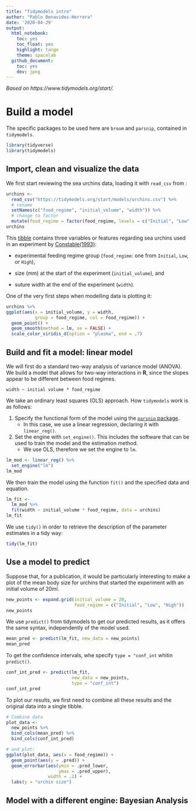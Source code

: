 ```yaml
---
title: "Tidymodels intro"
author: "Pablo Benavides-Herrera"
date: '2020-04-29'
output:
  html_notebook:
    toc: yes
    toc_float: yes
    highlight: tango
    theme: spacelab
  github_document:
    toc: yes
    dev: jpeg
---
```


*Based on https://www.tidymodels.org/start/.*

# Build a model

The specific packages to be used here are `broom` and `parsnip`, contained in `tidymodels`.

```r
library(tidyverse)
library(tidymodels)
```

## Import, clean and visualize the data

We first start reviewing the sea urchins data, loading it with `read_csv` from :

```r
urchins <-
  read_csv("https://tidymodels.org/start/models/urchins.csv") %>% 
  # rename
  setNames(c("food_regime", "initial_volume", "width")) %>% 
  # change to factor
  mutate(food_regime = factor(food_regime, levels = c("Initial", "Low", "High")))
urchins
```

This [tibble](https://tibble.tidyverse.org/index.html) contains three variables or features regarding sea urchins used in an experiment by [Constable(1993)](https://link.springer.com/article/10.1007/BF00349318):

* experimental feeding regime group (`food_regime`: one from `Initial`, `Low`, or `High`),

* size (mm) at the start of the experiment (`initial_volume`), and

* suture width at the end of the experiment (`width`).

One of the very first steps when modelling data is plotting it:

```r
urchins %>% 
ggplot(aes(x = initial_volume, y = width, 
           group = food_regime, col = food_regime)) + 
  geom_point() + 
  geom_smooth(method = lm, se = FALSE) +
  scale_color_viridis_d(option = "plasma", end = .7)
```

## Build and fit a model: linear model

We will first do a standard two-way analysis of variance model (ANOVA). We build a model that allows for two-way interactions in **R**, since the slopes appear to be different between food regimes.

``` 
width ~ initial volume * food_regime
```

We take an ordinary least squares (OLS) approach. How `tidymodels` work is as follows:

1. Specify the functional form of the model using the [`parsnip` package](https://tidymodels.github.io/parsnip/).
    - In this case, we use a linear regression, declaring it with `linear_reg()`.

2. Set the engine with `set_engine()`. This includes the software that can be used to train the model and the estimation method.
    - We use OLS, therefore we set the engine to `lm`.

```r
lm_mod <- linear_reg() %>% 
  set_engine("lm")
lm_mod
```

We then train the model using the function `fit()` and the specified data and equation.

```r
lm_fit <- 
  lm_mod %>% 
  fit(width ~ initial_volume * food_regime, data = urchins)
lm_fit
```

We use `tidy()` in order to retrieve the description of the parameter estimates in a tidy way:

```r
tidy(lm_fit)
```
## Use a model to predict

Suppose that, for a publication, it would be particularly interesting to make a plot of the mean body size for urchins that started the experiment with an initial volume of 20ml.

```r
new_points <- expand.grid(initial_volume = 20, 
                          food_regime = c("Initial", "Low", "High"))
new_points
```
We use `predict()` from tidymodels to get our predicted results, as it offers the same syntax, independently of the model used.

```r
mean_pred <- predict(lm_fit, new_data = new_points)
mean_pred
```

To get the confidence intervals, whe specify `type = "conf_int` whitin `predict()`.

```r
conf_int_pred <- predict(lm_fit, 
                         new_data = new_points, 
                         type = "conf_int")
conf_int_pred
```

To plot our results, we first need to combine all these results and the original data into a single tibble.

```r
# Combine data
plot_data <- 
  new_points %>% 
  bind_cols(mean_pred) %>% 
  bind_cols(conf_int_pred)

# and plot:
ggplot(plot_data, aes(x = food_regime)) + 
  geom_point(aes(y = .pred)) + 
  geom_errorbar(aes(ymin = .pred_lower, 
                    ymax = .pred_upper),
                width = .2) + 
  labs(y = "urchin size")
```

## Model with a different engine: Bayesian Analysis



